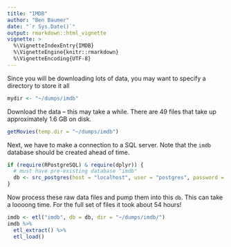 ```yaml
---
title: "IMDB"
author: "Ben Baumer"
date: "`r Sys.Date()`"
output: rmarkdown::html_vignette
vignette: >
  %\VignetteIndexEntry{IMDB}
  %\VignetteEngine{knitr::rmarkdown}
  %\VignetteEncoding{UTF-8}
---
```


Since you will be downloading lots of data, you may want to specify a directory to store it all

```r
mydir <- "~/dumps/imdb"
```

Download the data -- this may take a while. There are 49 files that take up approximately 1.6 GB on disk.

```r
getMovies(temp.dir = "~/dumps/imdb")
```

Next, we have to make a connection to a SQL server. Note that the `imdb` database should be created ahead of time. 

```r
if (require(RPostgreSQL) & require(dplyr)) {
  # must have pre-existing database "imdb"
  db <- src_postgres(host = "localhost", user = "postgres", password = "postgres", dbname = "imdb")
}
```

Now process these raw data files and pump them into this `db`. This can take a loooong time. For the full set of files it took about 54 hours!

```r
imdb <- etl("imdb", db = db, dir = "~/dumps/imdb/")
imdb %>%
  etl_extract() %>%
  etl_load()
```